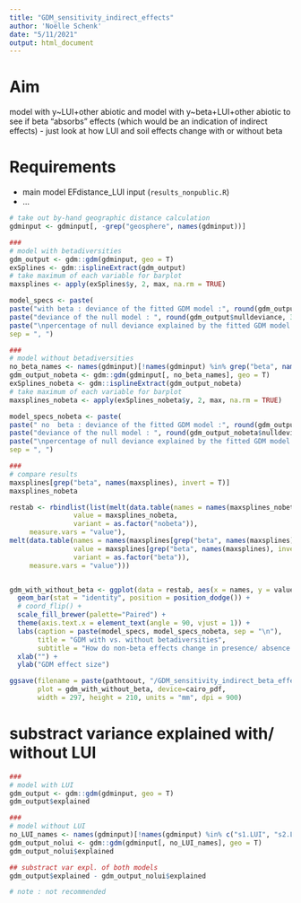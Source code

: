 ```yaml
---
title: "GDM_sensitivity_indirect_effects"
author: 'Noëlle Schenk'
date: "5/11/2021"
output: html_document
---
```

# Aim
model with y~LUI+other abiotic and model with y~beta+LUI+other abiotic to see if beta "absorbs" effects (which would be an indication of indirect effects) - just look at how LUI and soil effects change with or without beta

# Requirements
- main model EFdistance_LUI input (`results_nonpublic.R`)
- ...

```r
# take out by-hand geographic distance calculation
gdminput <- gdminput[, -grep("geosphere", names(gdminput))]

###
# model with betadiversities
gdm_output <- gdm::gdm(gdminput, geo = T)
exSplines <- gdm::isplineExtract(gdm_output)
# take maximum of each variable for barplot
maxsplines <- apply(exSplines$y, 2, max, na.rm = TRUE)

model_specs <- paste(
paste("with beta : deviance of the fitted GDM model :", round(gdm_output$gdmdeviance, 3)),
paste("deviance of the null model : ", round(gdm_output$nulldeviance, 3)),
paste("\npercentage of null deviance explained by the fitted GDM model :", round(gdm_output$explained, 3)),
sep = ", ")

###
# model without betadiversities
no_beta_names <- names(gdminput)[!names(gdminput) %in% grep("beta", names(gdminput), value = T)]
gdm_output_nobeta <- gdm::gdm(gdminput[, no_beta_names], geo = T)
exSplines_nobeta <- gdm::isplineExtract(gdm_output_nobeta)
# take maximum of each variable for barplot
maxsplines_nobeta <- apply(exSplines_nobeta$y, 2, max, na.rm = TRUE)

model_specs_nobeta <- paste(
paste(" no  beta : deviance of the fitted GDM model :", round(gdm_output_nobeta$gdmdeviance, 3)),
paste("deviance of the null model : ", round(gdm_output_nobeta$nulldeviance, 3)),
paste("\npercentage of null deviance explained by the fitted GDM model :", round(gdm_output_nobeta$explained, 3)),
sep = ", ")

###
# compare results
maxsplines[grep("beta", names(maxsplines), invert = T)]
maxsplines_nobeta

restab <- rbindlist(list(melt(data.table(names = names(maxsplines_nobeta), 
                value = maxsplines_nobeta, 
                variant = as.factor("nobeta")), 
     measure.vars = "value"),
melt(data.table(names = names(maxsplines[grep("beta", names(maxsplines), invert = T)]), 
                value = maxsplines[grep("beta", names(maxsplines), invert = T)], 
                variant = as.factor("beta")), 
     measure.vars = "value")))


gdm_with_without_beta <- ggplot(data = restab, aes(x = names, y = value, fill = variant)) +
  geom_bar(stat = "identity", position = position_dodge()) +
  # coord_flip() +
  scale_fill_brewer(palette="Paired") +
  theme(axis.text.x = element_text(angle = 90, vjust = 1)) +
  labs(caption = paste(model_specs, model_specs_nobeta, sep = "\n"),
       title = "GDM with vs. without betadiversities",
       subtitle = "How do non-beta effects change in presence/ absence of betadiversities?") +
  xlab("") +
  ylab("GDM effect size")

ggsave(filename = paste(pathtoout, "/GDM_sensitivity_indirect_beta_effects.pdf", sep = ""), 
       plot = gdm_with_without_beta, device=cairo_pdf,
       width = 297, height = 210, units = "mm", dpi = 900)
```


# substract variance explained with/ without LUI
```r
###
# model with LUI
gdm_output <- gdm::gdm(gdminput, geo = T)
gdm_output$explained

###
# model without LUI
no_LUI_names <- names(gdminput)[!names(gdminput) %in% c("s1.LUI", "s2.LUI")]
gdm_output_nolui <- gdm::gdm(gdminput[, no_LUI_names], geo = T)
gdm_output_nolui$explained

## substract var expl. of both models
gdm_output$explained - gdm_output_nolui$explained

# note : not recommended
```

